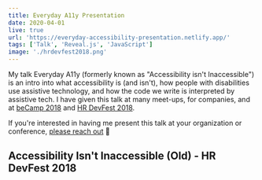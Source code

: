 ```yaml
---
title: Everyday A11y Presentation
date: 2020-04-01
live: true
url: 'https://everyday-accessibility-presentation.netlify.app/'
tags: ['Talk', 'Reveal.js', 'JavaScript']
image: './hrdevfest2018.png'
---
```



My talk Everyday A11y (formerly known as "Accessibility isn't Inaccessible") is an intro into what accessibility is (and isn't), how people with disabilities use assistive technology, and how the code we write is interpreted by assistive tech. I have given this talk at many meet-ups, for companies, and at [beCamp 2018](https://2018.be.camp/) and [HR DevFest 2018](https://hrdevfest.org/speakers/).

If you're interested in having me present this talk at your organization or conference, [please reach out](/hire-me) 🌹

## Accessibility Isn't Inaccessible (Old) - HR DevFest 2018

<YouTubeEmbed youtubeId="a4vb5qeamOk" />

